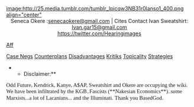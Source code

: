 [[image:http://25.media.tumblr.com/tumblr_lpicqw3NB31r0lanso1_400.png align="center"]]
<span style="display: block; text-align: center;"> Seneca Okere :[[mailto:senecaokere@gmail.com|senecaokere@gmail.com]] | Cites Contact Ivan Sweatshirt: [[mailto:Ivan.gar15@gmail.com|Ivan.gar15@gmail.com]]</span>
<span style="display: block; text-align: center;">[[https://twitter.com/Hearingimages]]</span>



[[@2013 - Law Magnet - Aff|Aff]]

[[@2013 - Law Magnet - Case Negs|Case Negs]]
[[@2013 - Law Magnet - Counterplans|Counterplans]]
[[@2013 - Law Magnet - Disadvantages|Disadvantages]]
[[@2013 - Law Magnet - Kritiks|Kritiks]]
[[@2013 - Law Magnet - Topicality|Topicality]]
[[@2013 - Law Magnet - Strategies|Strategies]]

**Disclaimer:**
<span style="font-family: 'Calibri','sans-serif'; font-size: 14.6667px;">Odd Future, Kendrick, Kanye, A$AP, Sweatshirt and Okere are occupying the wiki.</span>
<span style="font-family: 'Calibri','sans-serif'; font-size: 14.6667px;"> We have been infiltrated by the KGB..Fascists (**Nakesian Economics**)..some Marxists...a lot of Lacanians... and the Illuminati.</span>
<span style="font-family: 'Calibri','sans-serif'; font-size: 14.6667px;"> Thank you BasedGod.</span>